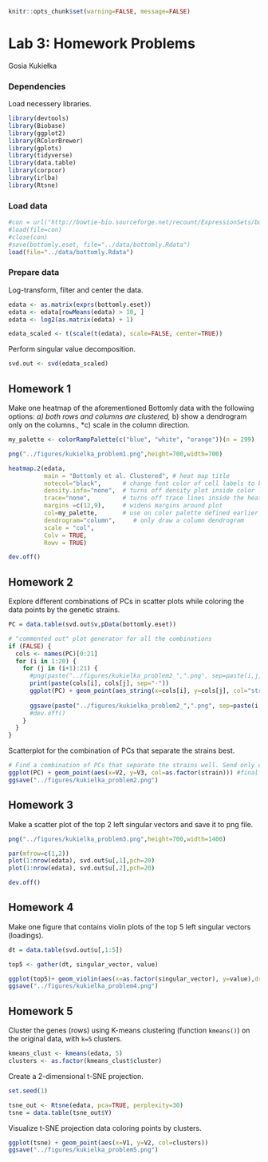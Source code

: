 ```r
knitr::opts_chunk$set(warning=FALSE, message=FALSE)
```

# Lab 3: Homework Problems
Gosia Kukiełka

### Dependencies
Load necessery libraries.

```r
library(devtools)
library(Biobase)
library(ggplot2)
library(RColorBrewer)
library(gplots)
library(tidyverse)
library(data.table)
library(corpcor)
library(irlba)
library(Rtsne)
```

### Load data

```r

#con = url("http://bowtie-bio.sourceforge.net/recount/ExpressionSets/bottomly_eset.RData")
#load(file=con)
#close(con)
#save(bottomly.eset, file="../data/bottomly.Rdata")
load(file="../data/bottomly.Rdata")
```
### Prepare data
Log-transform, filter and center the data.
```r
edata <- as.matrix(exprs(bottomly.eset))
edata <- edata[rowMeans(edata) > 10, ]
edata <- log2(as.matrix(edata) + 1)

edata_scaled <- t(scale(t(edata), scale=FALSE, center=TRUE))
```
Perform singular value decomposition.
```r
svd.out <- svd(edata_scaled)
```
## Homework 1
Make one heatmap of the aforementioned Bottomly data with the following options: 
*a) both rows and columns are clustered, 
*b) show a dendrogram only on the columns., 
*c) scale in the column direction.

```r
my_palette <- colorRampPalette(c("blue", "white", "orange"))(n = 299)

png("../figures/kukielka_problem1.png",height=700,width=700)

heatmap.2(edata,
          main = "Bottomly et al. Clustered", # heat map title
          notecol="black",      # change font color of cell labels to black
          density.info="none",  # turns off density plot inside color legend
          trace="none",         # turns off trace lines inside the heat map
          margins =c(12,9),     # widens margins around plot
          col=my_palette,       # use on color palette defined earlier 
          dendrogram="column",     # only draw a column dendrogram
          scale = "col",
          Colv = TRUE,
          Rowv = TRUE)

dev.off()
```
## Homework 2
Explore different combinations of PCs in scatter plots while coloring the data points by the genetic strains. 

```r
PC = data.table(svd.out$v,pData(bottomly.eset))

# "commented out" plot generator for all the combinations
if (FALSE) {
  cols <- names(PC)[0:21]
  for (i in 1:20) {
    for (j in (i+1):21) {
      #png(paste("../figures/kukielka_problem2_",".png", sep=paste(i,j,sep="_")),height=700,width=700)
      print(paste(cols[i], cols[j], sep="-"))
      ggplot(PC) + geom_point(aes_string(x=cols[i], y=cols[j], col="strain"))
      
      ggsave(paste("../figures/kukielka_problem2_",".png", sep=paste(i,j,sep="_")))
      #dev.off()
    }
  }
}
```
Scatterplot for the combination of PCs that separate the strains best.
```r
# Find a combination of PCs that separate the strains well. Send only one scatterplot.
ggplot(PC) + geom_point(aes(x=V2, y=V3, col=as.factor(strain))) #final
ggsave("../figures/kukielka_problem2.png")

```
## Homework 3
Make a scatter plot of the top 2 left singular vectors and save it to png file.

```r
png("../figures/kukielka_problem3.png",height=700,width=1400)

par(mfrow=c(1,2))
plot(1:nrow(edata), svd.out$u[,1],pch=20)
plot(1:nrow(edata), svd.out$u[,2],pch=20)

dev.off()
```
## Homework 4
Make one figure that contains violin plots of the top 5 left singular vectors (loadings).
```r
dt = data.table(svd.out$u[,1:5])

top5 <- gather(dt, singular_vector, value)

ggplot(top5)+ geom_violin(aes(x=as.factor(singular_vector), y=value),draw_quantiles = c(0.25, 0.5, 0.75)) + geom_jitter(aes(x=as.factor(singular_vector), y=value), alpha=0.5)
ggsave("../figures/kukielka_problem4.png")
```
## Homework 5
Cluster the genes (rows) using K-means clustering (function `kmeans()`) on the original data,  with `k=5` clusters. 
```r
kmeans_clust <- kmeans(edata, 5)
clusters <- as.factor(kmeans_clust$cluster)
```
Create a 2-dimensional t-SNE projection.
```r
set.seed(1)

tsne_out <- Rtsne(edata, pca=TRUE, perplexity=30)
tsne = data.table(tsne_out$Y)
```
Visualize t-SNE projection data coloring points by clusters.
```r
ggplot(tsne) + geom_point(aes(x=V1, y=V2, col=clusters))
ggsave("../figures/kukielka_problem5.png")
```
